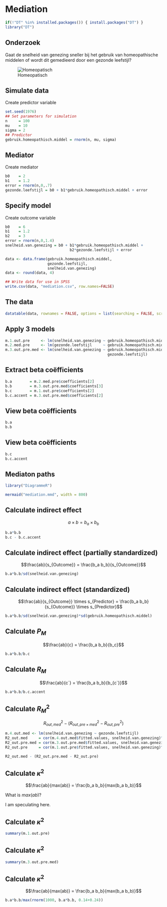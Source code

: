 # Mediation {.section}

```r
if(!"DT" %in% installed.packages()) { install.packages("DT") }
library("DT")
```

## Onderzoek

Gaat de snelheid van genezing sneller bij het gebruik van homeopathische middelen of wordt dit gemedieerd door een gezonde leefstijl?

![Homeopatisch](http://www.kidneyabc.com/uploads/allimg/130404/2-13040414233CW.jpg)

## Simulate data {.subsection}

Create predictor variable

```r
set.seed(1976)
## Set parameters for simulation
n     = 100
mu    = 10
sigma = 2
## Predictor
gebruik.homeopathisch.middel = rnorm(n, mu, sigma)
```

## Mediator 

Create mediator

```r
b0    = 2
b1    = 1.2
error = rnorm(n,0,.7)
gezonde.leefstijl = b0 + b1*gebruik.homeopathisch.middel + error
```

## Specify model 

Create outcome variable

```r
b0    = 6
b1    = 1.2
b2    = 3
error = rnorm(n,0,1.4)
snelheid.van.genezing = b0 + b1*gebruik.homeopathisch.middel +
                             b2*gezonde.leefstijl + error

data <- data.frame(gebruik.homeopathisch.middel, 
                   gezonde.leefstijl, 
                   snelheid.van.genezing)
data <- round(data, 4)
```

```r
## Write data for use in SPSS
write.csv(data, "mediation.csv", row.names=FALSE)
```

## The data {.subsection}

```r
datatable(data, rownames = FALSE, options = list(searching = FALSE, scrollY = 415, paging = F, info = F))
```

## Apply 3 models {.smaller}

```r
m.1.out.pre     <- lm(snelheid.van.genezing ~ gebruik.homeopathisch.middel)
m.2.med.pre     <- lm(gezonde.leefstijl     ~ gebruik.homeopathisch.middel)
m.3.out.pre.med <- lm(snelheid.van.genezing ~ gebruik.homeopathisch.middel + 
                                              gezonde.leefstijl)
```

## Extract beta coëfficients

```r
b.a        = m.2.med.pre$coefficients[2]
b.b        = m.3.out.pre.med$coefficients[3]
b.c        = m.1.out.pre$coefficients[2]
b.c.accent = m.3.out.pre.med$coefficients[2]
```

## View beta coëfficients {.subsection}

```r
b.a
b.b
```

## View beta coëfficients

```r
b.c
b.c.accent
```

## Mediaton paths

```r
library("DiagrammeR")

mermaid("mediation.mmd", width = 800)
```

## Calculate indirect effect {.subsection}

$$a \times b = b_a \times b_b$$

```r
b.a*b.b
b.c - b.c.accent
```

## Calculate indirect effect (partially standardized) {.subsection}

$$\frac{ab}{s_{Outcome}} = \frac{b_a b_b}{s_{Outcome}}$$

```r
b.a*b.b/sd(snelheid.van.genezing)
```

## Calculate indirect effect (standardized) {.subsection}

$$\frac{ab}{s_{Outcome}} \times s_{Predictor} = \frac{b_a b_b}{s_{Outcome}} \times s_{Predictor}$$

```r
b.a*b.b/sd(snelheid.van.genezing)*sd(gebruik.homeopathisch.middel)
```

## Calculate $P_M$ {.subsection}

$$\frac{ab}{c} = \frac{b_a b_b}{b_c}$$

```r
b.a*b.b/b.c
```

## Calculate $R_M$ {.subsection}

$$\frac{ab}{c`} = \frac{b_a b_b}{b_{c`}}$$

```r
b.a*b.b/b.c.accent
```

## Calculate $R^2_M$ {.smaller .subsection}

$$R^2_{out,med} − (R^2_{out,pre \times med} − R^2_{out,pre})$$

```r
m.4.out.med <- lm(snelheid.van.genezing ~ gezonde.leefstijl)
R2_out.med     = cor(m.4.out.med$fitted.values, snelheid.van.genezing)^2
R2_out.pre.med = cor(m.3.out.pre.med$fitted.values, snelheid.van.genezing)^2
R2_out.pre     = cor(m.1.out.pre$fitted.values, snelheid.van.genezing)^2

R2_out.med - (R2_out.pre.med - R2_out.pre)
```

## Calculate $\kappa^2$ {.subsection}

$$\frac{ab}{max(ab)} = \frac{b_a b_b}{max(b_a b_b)}$$

What is $max(ab)$?

I am speculating here.

## Calculate $\kappa^2$ {.smaller}

```r
summary(m.1.out.pre)
```

## Calculate $\kappa^2$ {.smaller}

```r
summary(m.3.out.pre.med)
```

## Calculate $\kappa^2$

$$\frac{ab}{max(ab)} = \frac{b_a b_b}{max(b_a b_b)}$$

```r
b.a*b.b/max(rnorm(1000, b.a*b.b, 0.14+0.24))
```